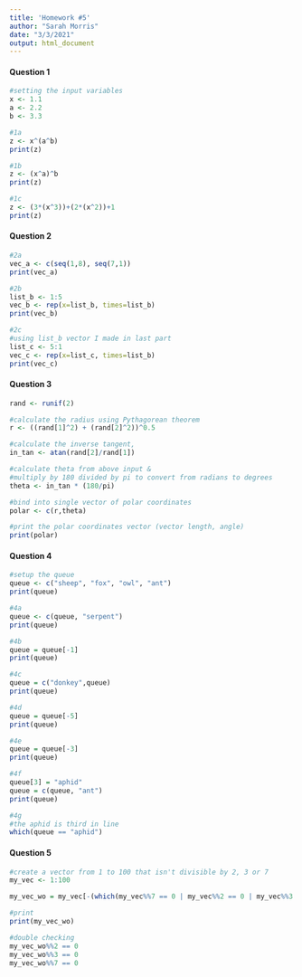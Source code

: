 ```yaml
---
title: 'Homework #5'
author: "Sarah Morris"
date: "3/3/2021"
output: html_document
---
```


#### Question 1
```r
#setting the input variables
x <- 1.1
a <- 2.2
b <- 3.3

#1a
z <- x^(a^b)
print(z)

#1b
z <- (x^a)^b
print(z)

#1c
z <- (3*(x^3))+(2*(x^2))+1
print(z)
```

#### Question 2
```r
#2a
vec_a <- c(seq(1,8), seq(7,1))
print(vec_a)

#2b
list_b <- 1:5
vec_b <- rep(x=list_b, times=list_b)
print(vec_b)

#2c
#using list_b vector I made in last part
list_c <- 5:1
vec_c <- rep(x=list_c, times=list_b)
print(vec_c)
```

#### Question 3
```r
rand <- runif(2)

#calculate the radius using Pythagorean theorem 
r <- ((rand[1]^2) + (rand[2]^2))^0.5

#calculate the inverse tangent, 
in_tan <- atan(rand[2]/rand[1])

#calculate theta from above input &
#multiply by 180 divided by pi to convert from radians to degrees
theta <- in_tan * (180/pi)

#bind into single vector of polar coordinates
polar <- c(r,theta)

#print the polar coordinates vector (vector length, angle)
print(polar)

```

#### Question 4
```r
#setup the queue
queue <- c("sheep", "fox", "owl", "ant")
print(queue)

#4a
queue <- c(queue, "serpent")
print(queue)

#4b
queue = queue[-1]
print(queue)

#4c
queue = c("donkey",queue)
print(queue)

#4d
queue = queue[-5]
print(queue)

#4e
queue = queue[-3]
print(queue)

#4f
queue[3] = "aphid"
queue = c(queue, "ant")
print(queue)

#4g
#the aphid is third in line
which(queue == "aphid")

```

#### Question 5
```r
#create a vector from 1 to 100 that isn't divisible by 2, 3 or 7
my_vec <- 1:100

my_vec_wo = my_vec[-(which(my_vec%%7 == 0 | my_vec%%2 == 0 | my_vec%%3 == 0))]

#print
print(my_vec_wo)

#double checking
my_vec_wo%%2 == 0
my_vec_wo%%3 == 0
my_vec_wo%%7 == 0
```

